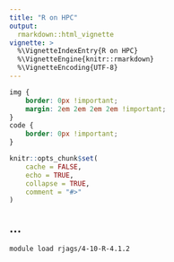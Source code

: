 ```yaml
---
title: "R on HPC"
output:
  rmarkdown::html_vignette
vignette: >
  %\VignetteIndexEntry{R on HPC}
  %\VignetteEngine{knitr::rmarkdown}
  %\VignetteEncoding{UTF-8}
---
```


```css
img {
    border: 0px !important;
    margin: 2em 2em 2em 2em !important;
}
code {
    border: 0px !important;
}
```

```r
knitr::opts_chunk$set(
    cache = FALSE,
    echo = TRUE,
    collapse = TRUE,
    comment = "#>"
)
```

## ...

```sh
module load rjags/4-10-R-4.1.2
```


